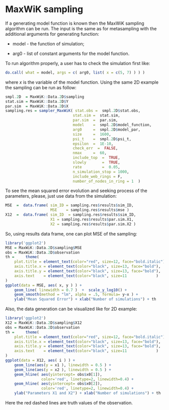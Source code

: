 # MaxWiK sampling

If a generating model function is known then the MaxWiK sampling algorithm can be run. The input is the same as for metasampling with the additional arguments for generating function:

-   model - the function of simulation;

-   arg0 - list of constant arguments for the model function.

To run algorithm properly, a user has to check the simulation first like:

```r
do.call( what = model, args = c( arg0, list( x = c(5, 7) ) ) )
```

where $x$ is the variable of the model function. Using the same 2D example the sampling can be run as follow:

```r
smpl.2D  = MaxWiK::Data.2D$sampling
stat.sim = MaxWiK::Data.2D$Y
par.sim  = MaxWiK::Data.2D$X
sampling.res = sampler_MaxWiK( stat.obs =  smpl.2D$stat.obs, 
                              stat.sim =  stat.sim, 
                              par.sim  =  par.sim,  
                              model    =  smpl.2D$model_function, 
                              arg0     =  smpl.2D$model_par, 
                              size     =  1600, 
                              psi_t    =  smpl.2D$psi_t, 
                              epsilon  =  1E-10, 
                              check_err  =  FALSE, 
                              nmax     =  60, 
                              include_top  =  TRUE,
                              slowly       =  TRUE, 
                              rate         =  0.05, 
                              n_simulation_stop = 1000,
                              include_web_rings = F,
                              number_of_nodes_in_ring = 1  )
```

To see the mean squared error evolution and seeking process of the parameters, please, just use data from the simulation:

```r
MSE  =  data.frame( sim_ID = sampling.res$results$sim_ID, 
                    MSE    = sampling.res$results$mse )
X12  =  data.frame( sim_ID  = sampling.res$results$sim_ID, 
                    X1 = sampling.res$results$par.sim.X1,  
                    X2 = sampling.res$results$par.sim.X2 )
```

So, using results data frame, one can plot MSE of the sampling:

```r
library('ggplot2')
MSE = MaxWiK::Data.2D$sampling$MSE
obs = MaxWiK::Data.2D$observation
th =     theme(
    plot.title = element_text(color="red", size=12, face="bold.italic"),
    axis.title.x = element_text(color="black", size=13, face="bold"),
    axis.title.y = element_text(color="black", size=13, face="bold"), 
    axis.text    = element_text(color="black", size=11             )
)
ggplot(data = MSE, aes( x, y ) ) + 
    geom_line( linewidth = 0.7 )  +  scale_y_log10() + 
    geom_smooth(method = "lm", alpha = .5, formula= y~x ) + 
    ylab("Mean Squared Error") + xlab("Number of simulations") + th
```

Also, the data generation can be visualized like for 2D example:

```r
library('ggplot2')
X12 = MaxWiK::Data.2D$sampling$X12
obs = MaxWiK::Data.2D$observation
th =     theme(
    plot.title = element_text(color="red", size=12, face="bold.italic"),
    axis.title.x = element_text(color="black", size=13, face="bold"),
    axis.title.y = element_text(color="black", size=13, face="bold"), 
    axis.text    = element_text(color="black", size=11             )
)
ggplot(data = X12, aes( i ) ) + 
    geom_line(aes(y = x1 ), linewidth = 0.5 ) +
    geom_line(aes(y = x2 ), linewidth = 0.5 ) + 
    geom_hline( aes(yintercept= obs$x0[1]),   
                color='red', linetype=2, linewidth=0.4) +
    geom_hline( aes(yintercept= obs$x0[2]),   
                color='red', linetype=2, linewidth=0.4) +
    ylab("Parameters X1 and X2") + xlab("Number of simulations") + th

```

Here the red dashed lines are truth values of the observation.
